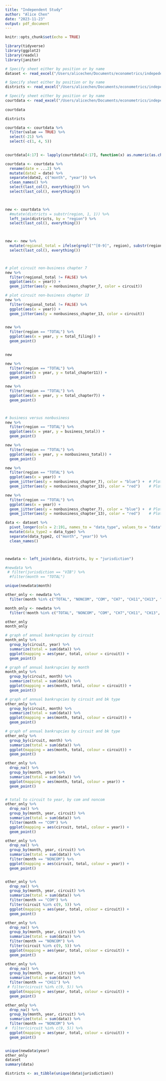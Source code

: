 ```yaml
---
title: "Independent Study"
author: "Alice Chen"
date: "2023-11-23"
output: pdf_document
---
```


```r
knitr::opts_chunk$set(echo = TRUE)

library(tidyverse)
library(ggplot2)
library(readxl)
library(janitor)


```



```r

# Specify sheet either by position or by name
dataset <- read_excel("/Users/alicechen/Documents/econometrics/indepedentstudy2023/bankruptcy_statistics.xlsx",4)

# Specify sheet either by position or by name
districts <- read_excel("/Users/alicechen/Documents/econometrics/indepedentstudy2023/Districts.xlsx")

# Specify sheet either by position or by name
courtdata <- read_excel("/Users/alicechen/Documents/econometrics/indepedentstudy2023/bankruptcy_data.xlsx")
  
courtdata

districts


```


```r
courtdata <- courtdata %>%
  filter(value == TRUE) %>%
  select(-21) %>%
  select(-c(1, 4, 5))
  

courtdata[4:17] <- lapply(courtdata[4:17], function(x) as.numeric(as.character(x)))

courtdata <- courtdata %>%
  rename(date = ...2) %>%
  mutate(date2 = date) %>%
  separate(date2, c("month", "year")) %>%
  clean_names() %>%
  select(last_col(), everything()) %>%
  select(last_col(), everything())
  


new <- courtdata %>%
  #mutate(districts = substr(region, 1, 1)) %>%
  left_join(districts, by = "region") %>%
  select(last_col(), everything())


  
new <- new %>%
  mutate(regional_total = ifelse(grepl("^[0-9]", region), substr(region, 1, 1), FALSE)) %>%
  select(last_col(), everything())




```
 
 
```r

# plot circuit non-business chapter 7
new %>%
  filter(regional_total != FALSE) %>%
  ggplot(aes(x = year)) +
  geom_jitter(aes(y = nonbusiness_chapter_7, color = circuit))

# plot circuit non-business chapter 13  
new %>%
  filter(regional_total != FALSE) %>%
  ggplot(aes(x = year)) +
  geom_jitter(aes(y = nonbusiness_chapter_13, color = circuit))  
  

new %>% 
  filter(region == "TOTAL") %>%
  ggplot(aes(x = year, y = total_filing)) +
  geom_point()
  

new

new %>% 
  filter(region == "TOTAL") %>%
  ggplot(aes(x = year, y = total_chapter11)) +
  geom_point()

new %>% 
  filter(region == "TOTAL") %>%
  ggplot(aes(x = year, y = total_chapter7)) +
  geom_point()



# business versus nonbusiness
new %>% 
  filter(region == "TOTAL") %>%
  ggplot(aes(x = year, y = business_total)) +
  geom_point()

new %>% 
  filter(region == "TOTAL") %>%
  ggplot(aes(x = year, y = nonbusiness_total)) +
  geom_point()

new %>% 
  filter(region == "TOTAL") %>%
  ggplot(aes(x = year)) +
  geom_jitter(aes(y = nonbusiness_chapter_7), color = "blue") +  # Plot the first y column
  geom_jitter(aes(y = nonbusiness_chapter_13), color = "red")    # Plot the second y column

new %>% 
  filter(region == "TOTAL") %>%
  ggplot(aes(x = year)) +
  geom_jitter(aes(y = nonbusiness_chapter_7), color = "blue") +  # Plot the first y column
  geom_jitter(aes(y = nonbusiness_chapter_13), color = "red")    # Plot the second y column

```
 
 
 
 
```r
data <- dataset %>% 
  pivot_longer(cols = 2:191, names_to = "data_type", values_to = "data") %>%
  mutate(data_type2 = data_type) %>%
  separate(data_type2, c("month", "year")) %>%
  clean_names()



newdata <- left_join(data, districts, by = "jurisdiction")

#newdata %>%
 # filter(jurisdiction == "VIB") %>%
  #filter(month == "TOTAL")

unique(newdata$month)

other_only <- newdata %>%
  filter(month %in% c("TOTAL", "NONCOM", "COM", "CH7", "CH11","CH13", "OTHERCH"))

month_only <- newdata %>%
  filter(!month %in% c("TOTAL", "NONCOM", "COM", "CH7","CH11", "CH13", "OTHERCH"))

other_only
month_only

# graph of annual bankrupcies by circuit
month_only %>%
  group_by(circuit, year) %>%
  summarize(total = sum(data)) %>%
  ggplot(mapping = aes(year, total, colour = circuit)) +
  geom_point()

# graph of annual bankrupcies by month
month_only %>%
  group_by(circuit, month) %>%
  summarize(total = sum(data)) %>%
  ggplot(mapping = aes(month, total, colour = circuit)) +
  geom_point()

# graph of annual bankrupcies by circuit and bk type
other_only %>%
  group_by(circuit, month) %>%
  summarize(total = sum(data)) %>%
  ggplot(mapping = aes(month, total, colour = circuit)) +
  geom_point()

# graph of annual bankrupcies by circuit and bk type
other_only %>%
  group_by(circuit, month) %>%
  summarize(total = sum(data)) %>%
  ggplot(mapping = aes(month, total, colour = circuit)) +
  geom_point()

other_only %>%
  drop_na() %>%
  group_by(month, year) %>%
  summarize(total = sum(data)) %>%
  ggplot(mapping = aes(month, total, colour = year)) +
  geom_point()


# total to circuit to year, by com and noncom
other_only %>%
  drop_na() %>%
  group_by(month, year, circuit) %>%
  summarize(total = sum(data)) %>%
  filter(month == "COM") %>%
  ggplot(mapping = aes(circuit, total, colour = year)) +
  geom_point()

other_only %>%
  drop_na() %>%
  group_by(month, year, circuit) %>%
  summarize(total = sum(data)) %>%
  filter(month == "NONCOM") %>%
  ggplot(mapping = aes(circuit, total, colour = year)) +
  geom_point()


other_only %>%
  drop_na() %>%
  group_by(month, year, circuit) %>%
  summarize(total = sum(data)) %>%
  filter(month == "COM") %>%
  filter(circuit %in% c(9, 5)) %>%
  ggplot(mapping = aes(year, total, colour = circuit)) +
  geom_point()

other_only %>%
  drop_na() %>%
  group_by(month, year, circuit) %>%
  summarize(total = sum(data)) %>%
  filter(month == "NONCOM") %>%
  filter(circuit %in% c(9, 5)) %>%
  ggplot(mapping = aes(year, total, colour = circuit)) +
  geom_point()

other_only %>%
  drop_na() %>%
  group_by(month, year, circuit) %>%
  summarize(total = sum(data)) %>%
  filter(month == "CH11") %>%
 # filter(circuit %in% c(9, 5)) %>%
  ggplot(mapping = aes(year, total, colour = circuit)) +
  geom_point()

other_only %>%
  drop_na() %>%
  group_by(month, year, circuit) %>%
  summarize(total = sum(data)) %>%
  filter(month == "NONCOM") %>%
#  filter(circuit %in% c(9, 5)) %>%
  ggplot(mapping = aes(year, total, colour = circuit)) +
  geom_point()


unique(newdata$year)
other_only
dataset
summary(data)

districts <- as_tibble(unique(data$jurisdiction))
```




